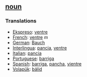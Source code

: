 == [[noun]] == 
=== Translations === 
*[[Ekspreso]]: [[ventre]]
*[[French]]: [[ventre]] ''m''
*[[German]]: [[Bauch]] 
*[[Interlingua]]: [[pancia]], [[ventre]] 
*[[Italian]]: [[pancia]] 
*[[Portuguese]]: [[barriga]] 
*[[Spanish]]: [[barriga]], [[pancha]], [[vientre]] 
*[[Volapük]]: [[bälid]]